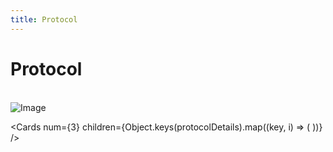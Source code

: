 ```yaml
---
title: Protocol
---
```



# Protocol

<br/>
<picture style={{height: '300px'}}>
    <source srcset="/diagrams/arch-1-light.png" media="(prefers-color-scheme: light)" />
    <source srcset="/diagrams/arch-1-dark.png" media="(prefers-color-scheme: dark)" />
    <img src="/diagrams/arch-1-dark.png" alt="Image" className="image" />
</picture>

<Cards
num={3}
children={Object.keys(protocolDetails).map((key, i) => (
<Card
    key={i}
    title={protocolDetails[key].title}
    description={protocolDetails[key].description}
    icon={protocolDetails[key].icon}
    href={protocolDetails[key].href}
/>
))}
/>

